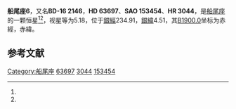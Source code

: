 {{Starbox begin
| name = 船尾座6
}}
{{Starbox observe
| epoch = [[J2000.0|J2000.0]]
| constell = [[船尾座|船尾座]]<ref name=SIMBAD>{{cite web
 | url=http://simbad.u-strasbg.fr/simbad/sim-id?Ident=HR+3044
 | title =Pulsating variable Star
 | publisher=Centre de Données astronomiques de Strasbourg
 | work=SIMBAD
 | accessdate=2012-07-13}}</ref><ref name=DATA>{{cite web
 | url=http://vizier.u-strasbg.fr/viz-bin/VizieR-5?-out.add=.&-source=5050&-corr=PK=HR&-out.max=9999&HR=3044
 | title =VizieR Detailed Page
 | accessdate=2012-07-13}}</ref>
| 星官 = 
| ra = {{RA|7|49|41.2}}<ref name=SIMBAD /><ref name=DATA />
| dec = {{DEC|-17|13|42}}<ref name=SIMBAD /><ref name=DATA />
| appmag_v = 5.18<ref name=SIMBAD /><ref name=DATA />
}}
{{Starbox character
| class = K3III<ref name=SIMBAD /><ref name=DATA />
| b-v = 1.28<ref name=SIMBAD /><ref name=DATA />
| u-b = 1.49<ref name=SIMBAD /><ref name=DATA />
| r-i = <ref name=SIMBAD /><ref name=DATA />
| variable = 
}}
{{Starbox astrometry
| radial_v = 1.49
| prop_mo_ra = 44
| parallax = 
| p_error = 
}}
{{Starbox catalog
| names =BD-16 2146，[[SAO星表|SAO]] 153454，[[HD星表|HD]] 63697，[[HR星表|HR]] 3044}}
{{Starbox reference |Simbad=HR+3044}}
{{Starbox end}}

'''船尾座6'''，又名'''BD-16 2146'''，'''HD 63697'''、'''SAO 153454'''、'''HR 3044'''，是[[船尾座|船尾座]]的一颗恒星<ref name=SIMBAD /><ref name=DATA />，视星等为5.18，位于[[銀道座標系|銀經]]234.91，[[銀道座標系|銀緯]]4.51，其[[B1900.0|B1900.0]]坐标为赤經{{RA|7|45|10.1}}，赤緯{{DEC|-16|4.51|25}}。

== 参考文献 ==
{{reflist}}

{{star-stub}}

{{船尾座恒星}}
{{星官|弧矢|9|32}}
[[Category:船尾座|Category:船尾座]]
[[Category:HD和HDE天體|63697]]
[[Category:HR天體|3044]]
[[Category:SAO天體|153454]]